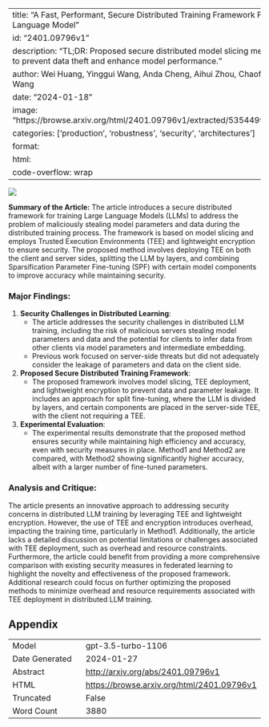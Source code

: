 
---
title: "A Fast, Performant, Secure Distributed Training Framework For Large Language Model"
id: "2401.09796v1"
description: "TL;DR: Proposed secure distributed model slicing method using TEE to prevent data theft and enhance model performance."
author: Wei Huang, Yinggui Wang, Anda Cheng, Aihui Zhou, Chaofan Yu, Lei Wang
date: "2024-01-18"
image: "https://browse.arxiv.org/html/2401.09796v1/extracted/5354499/feature2.png"
categories: ['production', 'robustness', 'security', 'architectures']
format:
  html:
    code-overflow: wrap
---

![](https://browse.arxiv.org/html/2401.09796v1/extracted/5354499/feature2.png)

**Summary of the Article:**
The article introduces a secure distributed framework for training Large Language Models (LLMs) to address the problem of maliciously stealing model parameters and data during the distributed training process. The framework is based on model slicing and employs Trusted Execution Environments (TEE) and lightweight encryption to ensure security. The proposed method involves deploying TEE on both the client and server sides, splitting the LLM by layers, and combining Sparsification Parameter Fine-tuning (SPF) with certain model components to improve accuracy while maintaining security.

### Major Findings:
1. **Security Challenges in Distributed Learning**:
    - The article addresses the security challenges in distributed LLM training, including the risk of malicious servers stealing model parameters and data and the potential for clients to infer data from other clients via model parameters and intermediate embedding. 
    - Previous work focused on server-side threats but did not adequately consider the leakage of parameters and data on the client side.

2. **Proposed Secure Distributed Training Framework**:
    - The proposed framework involves model slicing, TEE deployment, and lightweight encryption to prevent data and parameter leakage. It includes an approach for split fine-tuning, where the LLM is divided by layers, and certain components are placed in the server-side TEE, with the client not requiring a TEE.

3. **Experimental Evaluation**:
    - The experimental results demonstrate that the proposed method ensures security while maintaining high efficiency and accuracy, even with security measures in place. Method1 and Method2 are compared, with Method2 showing significantly higher accuracy, albeit with a larger number of fine-tuned parameters.

### Analysis and Critique:
The article presents an innovative approach to addressing security concerns in distributed LLM training by leveraging TEE and lightweight encryption. However, the use of TEE and encryption introduces overhead, impacting the training time, particularly in Method1. Additionally, the article lacks a detailed discussion on potential limitations or challenges associated with TEE deployment, such as overhead and resource constraints. Furthermore, the article could benefit from providing a more comprehensive comparison with existing security measures in federated learning to highlight the novelty and effectiveness of the proposed framework. Additional research could focus on further optimizing the proposed methods to minimize overhead and resource requirements associated with TEE deployment in distributed LLM training.

## Appendix

|          |          |
|----------|----------|
| Model     | gpt-3.5-turbo-1106       |
| Date Generated     | 2024-01-27       |
| Abstract | [http://arxiv.org/abs/2401.09796v1](http://arxiv.org/abs/2401.09796v1)        |
| HTML     | [https://browse.arxiv.org/html/2401.09796v1](https://browse.arxiv.org/html/2401.09796v1)       |
| Truncated       | False       |
| Word Count       | 3880       |